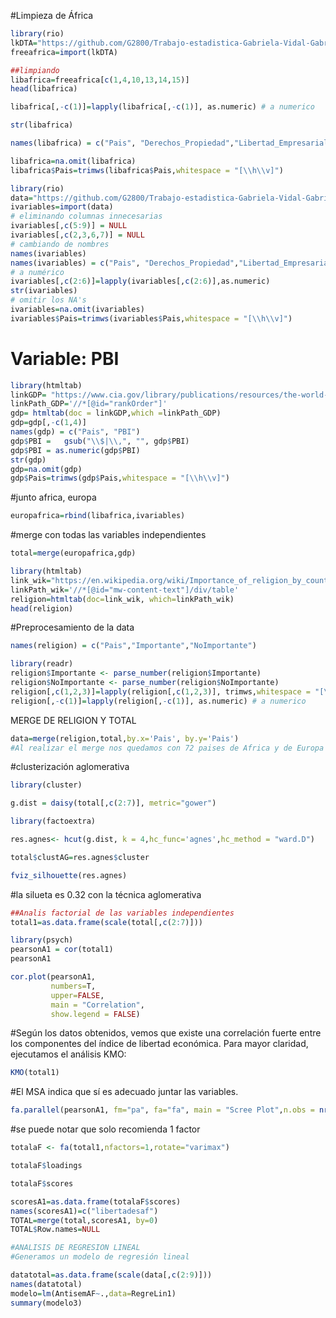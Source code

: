 #Limpieza de África
```r
library(rio)
lkDTA="https://github.com/G2800/Trabajo-estadistica-Gabriela-Vidal-Gabriela-Ore-Andrea-Chumbile/raw/master/libertades%20economicas%20Africa%20Subsahariana.csv"
freeafrica=import(lkDTA)
```

```r
##limpiando
libafrica=freeafrica[c(1,4,10,13,14,15)]
head(libafrica)
```

```r
libafrica[,-c(1)]=lapply(libafrica[,-c(1)], as.numeric) # a numerico
```

```r
str(libafrica)
```

```r
names(libafrica) = c("Pais", "Derechos_Propiedad","Libertad_Empresarial", "Libertad_Comercial","Libertad_Inversion","Libertad_Financiera") 
```


```r
libafrica=na.omit(libafrica)
libafrica$Pais=trimws(libafrica$Pais,whitespace = "[\\h\\v]")
```

```r
library(rio)
data="https://github.com/G2800/Trabajo-estadistica-Gabriela-Vidal-Gabriela-Ore-Andrea-Chumbile/raw/master/libertades%20economicas%20Europa.csv"
ivariables=import(data)
# eliminando columnas innecesarias
ivariables[,c(5:9)] = NULL
ivariables[,c(2,3,6,7)] = NULL
# cambiando de nombres 
names(ivariables)
names(ivariables) = c("Pais", "Derechos_Propiedad","Libertad_Empresarial", "Libertad_Comercial","Libertad_Inversion","Libertad_Financiera")
# a numérico 
ivariables[,c(2:6)]=lapply(ivariables[,c(2:6)],as.numeric)
str(ivariables)
# omitir los NA's 
ivariables=na.omit(ivariables)
ivariables$Pais=trimws(ivariables$Pais,whitespace = "[\\h\\v]")
```

# Variable: PBI
```r
library(htmltab)
linkGDP= "https://www.cia.gov/library/publications/resources/the-world-factbook/fields/211rank.html"
linkPath_GDP='//*[@id="rankOrder"]'
gdp= htmltab(doc = linkGDP,which =linkPath_GDP)
gdp=gdp[,-c(1,4)]
names(gdp) = c("Pais", "PBI")
gdp$PBI =   gsub("\\$|\\,", "", gdp$PBI)
gdp$PBI = as.numeric(gdp$PBI)
str(gdp)
gdp=na.omit(gdp)
gdp$Pais=trimws(gdp$Pais,whitespace = "[\\h\\v]")
```

#junto africa, europa
```r
europafrica=rbind(libafrica,ivariables)
```

#merge con todas las variables independientes
```r
total=merge(europafrica,gdp)
```


```r
library(htmltab)
link_wik="https://en.wikipedia.org/wiki/Importance_of_religion_by_country"
linkPath_wik='//*[@id="mw-content-text"]/div/table'
religion=htmltab(doc=link_wik, which=linkPath_wik)
head(religion)
```

#Preprocesamiento de la data
```r
names(religion) = c("Pais","Importante","NoImportante")
```

```r
library(readr)
religion$Importante <- parse_number(religion$Importante)
religion$NoImportante <- parse_number(religion$NoImportante)
religion[,c(1,2,3)]=lapply(religion[,c(1,2,3)], trimws,whitespace = "[\\h\\v]")
religion[,-c(1)]=lapply(religion[,-c(1)], as.numeric) # a numerico
```

MERGE DE RELIGION Y TOTAL
```r
data=merge(religion,total,by.x='Pais', by.y='Pais')
#Al realizar el merge nos quedamos con 72 paises de Africa y de Europa
```



#clusterización aglomerativa


```r
library(cluster)

g.dist = daisy(total[,c(2:7)], metric="gower")
```

```r
library(factoextra)

res.agnes<- hcut(g.dist, k = 4,hc_func='agnes',hc_method = "ward.D")

total$clustAG=res.agnes$cluster
```

```r
fviz_silhouette(res.agnes)
```
#la silueta es 0.32 con la técnica aglomerativa



```r
##Analis factorial de las variables independientes
total1=as.data.frame(scale(total[,c(2:7)]))
```

```r
library(psych)
pearsonA1 = cor(total1)
pearsonA1
```
```r
cor.plot(pearsonA1, 
         numbers=T, 
         upper=FALSE, 
         main = "Correlation", 
         show.legend = FALSE)
```

#Según los datos obtenidos, vemos que existe una correlación fuerte entre los componentes del índice de libertad económica. Para mayor claridad, ejecutamos el análisis KMO:

```r
KMO(total1) 
```
#El MSA indica que sí es adecuado juntar las variables. 

```r
fa.parallel(pearsonA1, fm="pa", fa="fa", main = "Scree Plot",n.obs = nrow(total1))
```
#se puede notar que solo recomienda 1 factor
```r
totalaF <- fa(total1,nfactors=1,rotate="varimax")
```


```r
totalaF$loadings
```

```r
totalaF$scores
```

```r
scoresA1=as.data.frame(totalaF$scores)
names(scoresA1)=c("libertadesaf")
TOTAL=merge(total,scoresA1, by=0)
TOTAL$Row.names=NULL
```



```r
#ANALISIS DE REGRESION LINEAL
#Generamos un modelo de regresión lineal

datatotal=as.data.frame(scale(data[,c(2:9)]))
names(datatotal)
modelo=lm(AntisemAF~.,data=RegreLin1)
summary(modelo3)
```








